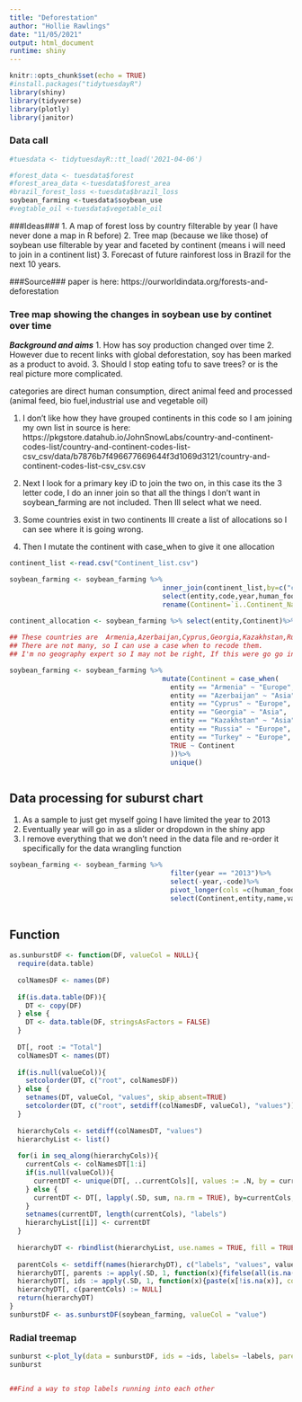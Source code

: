 ```yaml
---
title: "Deforestation"
author: "Hollie Rawlings"
date: "11/05/2021"
output: html_document
runtime: shiny
---
```


```r
knitr::opts_chunk$set(echo = TRUE)
#install.packages("tidytuesdayR")
library(shiny)
library(tidyverse)
library(plotly)
library(janitor)
```

### Data call###
```r
#tuesdata <- tidytuesdayR::tt_load('2021-04-06')

#forest_data <- tuesdata$forest
#forest_area_data <-tuesdata$forest_area
#brazil_forest_loss <-tuesdata$brazil_loss
soybean_farming <-tuesdata$soybean_use
#vegtable_oil <-tuesdata$vegetable_oil
```

###Ideas###
1. A map of forest loss by country filterable by year (I have never done a map in R before)
2. Tree map (because we like those) of soybean use filterable by year and faceted by continent (means i will need to join in a continent list)
3. Forecast of future rainforest loss in Brazil for the next 10 years. 

###Source###
paper is here: https://ourworldindata.org/forests-and-deforestation






### Tree map showing the changes in soybean use by continet over time
***Background and aims***
1. How has soy production changed over time 
2. However due to recent links with global deforestation, soy has been marked as a product to avoid. 
3. Should I stop eating tofu to save trees? or is the real picture more complicated. 


categories are direct human consumption, direct animal feed and processed (animal feed, bio fuel,industrial use and vegetable oil)


1. I don't like how they have grouped continents in this code so I am joining my own list in
source is here: https://pkgstore.datahub.io/JohnSnowLabs/country-and-continent-codes-list/country-and-continent-codes-list-csv_csv/data/b7876b7f496677669644f3d1069d3121/country-and-continent-codes-list-csv_csv.csv

2. Next I look for a primary key iD to join the two on, in this case its the 3 letter code, I do an inner join so that all the things I don't want in soybean_farming are not included. Then Ill select what we need. 

3. Some countries exist in two continents Ill create a list of allocations so I can see where it is going wrong. 
4. Then I mutate the continent with case_when to give it one allocation
```r
continent_list <-read.csv("Continent_list.csv")

soybean_farming <- soybean_farming %>% 
                                      inner_join(continent_list,by=c("code"="Three_Letter_Country_Code"))%>%
                                      select(entity,code,year,human_food,animal_feed,processed,`ï..Continent_Name`)%>%
                                      rename(Continent=`ï..Continent_Name`)

continent_allocation <- soybean_farming %>% select(entity,Continent)%>%
                                                                        unique()
## These countries are 	Armenia,Azerbaijan,Cyprus,Georgia,Kazakhstan,Russia,Turkey 
## There are not many, so I can use a case when to recode them. 
## I'm no geography expert so I may not be right, If this were go go in a paper I would have to include a footnote about these allocations

soybean_farming <- soybean_farming %>% 
                                      mutate(Continent = case_when(
                                        entity == "Armenia" ~ "Europe",
                                        entity == "Azerbaijan" ~ "Asia", 
                                        entity == "Cyprus" ~ "Europe", 
                                        entity == "Georgia" ~ "Asia", 
                                        entity == "Kazakhstan" ~ "Asia", 
                                        entity == "Russia" ~ "Europe", 
                                        entity == "Turkey" ~ "Europe", 
                                        TRUE ~ Continent
                                        ))%>%
                                        unique()



```

## Data processing for suburst chart 
1. As a sample to just get myself going I have limited the year to 2013
2. Eventually year will go in as a slider or dropdown in the shiny app
3. I remove everything that we don't need in the data file and re-order it specifically for the data wrangling function
```r
soybean_farming <- soybean_farming %>%
                                        filter(year == "2013")%>%
                                        select(-year,-code)%>%
                                        pivot_longer(cols =c(human_food,animal_feed,processed))%>%
                                        select(Continent,entity,name,value)
                                      
```

## Function 
```r
as.sunburstDF <- function(DF, valueCol = NULL){
  require(data.table)
  
  colNamesDF <- names(DF)
  
  if(is.data.table(DF)){
    DT <- copy(DF)
  } else {
    DT <- data.table(DF, stringsAsFactors = FALSE)
  }
  
  DT[, root := "Total"]
  colNamesDT <- names(DT)
  
  if(is.null(valueCol)){
    setcolorder(DT, c("root", colNamesDF))
  } else {
    setnames(DT, valueCol, "values", skip_absent=TRUE)
    setcolorder(DT, c("root", setdiff(colNamesDF, valueCol), "values"))
  }
  
  hierarchyCols <- setdiff(colNamesDT, "values")
  hierarchyList <- list()
  
  for(i in seq_along(hierarchyCols)){
    currentCols <- colNamesDT[1:i]
    if(is.null(valueCol)){
      currentDT <- unique(DT[, ..currentCols][, values := .N, by = currentCols], by = currentCols)
    } else {
      currentDT <- DT[, lapply(.SD, sum, na.rm = TRUE), by=currentCols, .SDcols = "values"]
    }
    setnames(currentDT, length(currentCols), "labels")
    hierarchyList[[i]] <- currentDT
  }
  
  hierarchyDT <- rbindlist(hierarchyList, use.names = TRUE, fill = TRUE)
  
  parentCols <- setdiff(names(hierarchyDT), c("labels", "values", valueCol))
  hierarchyDT[, parents := apply(.SD, 1, function(x){fifelse(all(is.na(x)), yes = NA_character_, no = paste(x[!is.na(x)], sep = ":", collapse = " - "))}), .SDcols = parentCols]
  hierarchyDT[, ids := apply(.SD, 1, function(x){paste(x[!is.na(x)], collapse = " - ")}), .SDcols = c("parents", "labels")]
  hierarchyDT[, c(parentCols) := NULL]
  return(hierarchyDT)
}
sunburstDF <- as.sunburstDF(soybean_farming, valueCol = "value")
```
### Radial treemap 


```r
sunburst <-plot_ly(data = sunburstDF, ids = ~ids, labels= ~labels, parents = ~parents, values= ~values, type='sunburst',maxdepth=2 ,branchvalues = 'total')
sunburst


##Find a way to stop labels running into each other
```
